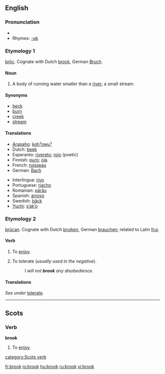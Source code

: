 ==English==

===Pronunciation===
*{{IPA|/brʊk/}}
*Rhymes: [[Rhymes:English:-ʊk|-ʊk]]

===Etymology 1===
{{OE.}} [[broc|brōc]]. Cognate with Dutch [[brock#Dutch|brock]], German [[Bruch]].

====Noun====
{{en-noun}}
# A body of running water smaller than a [[river]]; a small stream.

====Synonyms====
*[[beck]]
*[[burn]]
*[[creek]]
*[[stream]]

====Translations====
{{trans-top|brook}}
*[[Arapaho]]: [[kohˀowuˀ]]
*Dutch: [[beek]] {{f}}
*Esperanto: [[rivereto]]; [[rojo]] (poetic)
*Finnish: [[puro#Finnish|puro]]; [[oja#Finnish|oja]]
*French: [[ruisseau]] {{m}}
*German: [[Bach]] {{m}}
{{trans-mid}}
*Interlingua: [[rivo]]
*Portuguese: [[riacho]] {{m}}
*Romanian: [[părâu]] {{n}}
*Spanish: [[arroyo]] {{m}}
*Swedish: [[bäck]] {{c}}
*[[Yuchi]]: [[sʼakʼo]]
{{trans-bottom}}

===Etymology 2===
{{OE.}} [[brucan|brūcan]].  Cognate with Dutch [[bruiken]], German [[brauchen]]; related to Latin [[frui]].

====Verb====
{{en-verb}}
# {{context|transitive|obsolete|except in Scots}} To [[enjoy]].
# {{transitive}} To tolerate (''usually used in the negative'').
#:''I will not '''brook''' any disobedience.''

====Translations====
''See under'' [[tolerate#Translations|tolerate]].

----

==Scots==

===Verb===
'''brook'''

# To [[enjoy]].

[[category:Scots verb]]

[[fr:brook]]
[[io:brook]]
[[hu:brook]]
[[ru:brook]]
[[vi:brook]]
